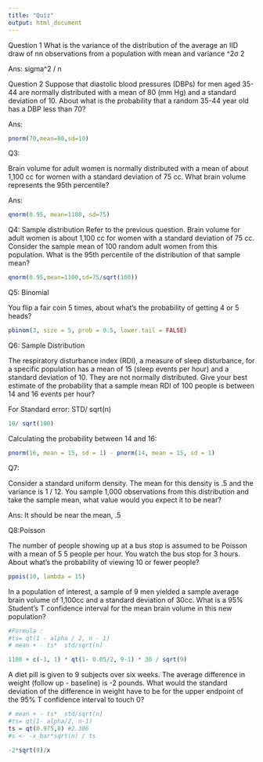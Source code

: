```yaml
---
title: "Quiz"
output: html_document
---
```

Question 1
What is the variance of the distribution of the average an IID draw of nn observations from a population with mean \muμ and variance \sigma^2σ 
2

Ans: sigma^2 / n


Question 2
Suppose that diastolic blood pressures (DBPs) for men aged 35-44 are normally distributed with a mean of 80 (mm Hg) and a standard deviation of 10. About what is the probability that a random 35-44 year old has a DBP less than 70?

Ans:
```r
pnorm(70,mean=80,sd=10)
```
Q3:

Brain volume for adult women is normally distributed with a mean of about 1,100 cc for women with a standard deviation of 75 cc. What brain volume represents the 95th percentile?

Ans:
```r
qnorm(0.95, mean=1100, sd=75)
```
Q4: Sample distribution
Refer to the previous question. Brain volume for adult women is about 1,100 cc for women with a standard deviation of 75 cc. Consider the sample mean of 100 random adult women from this population. What is the 95th percentile of the distribution of that sample mean?

```r
qnorm(0.95,mean=1100,sd=75/sqrt(100))
```

Q5: Binomial

You flip a fair coin 5 times, about what's the probability of getting 4 or 5 heads?

```r
pbinom(3, size = 5, prob = 0.5, lower.tail = FALSE)
```
Q6: Sample Distribution

The respiratory disturbance index (RDI), a measure of sleep disturbance, for a specific population has a mean of 15 (sleep events per hour) and a standard deviation of 10. They are not normally distributed. Give your best estimate of the probability that a sample mean RDI of 100 people is between 14 and 16 events per hour?

For Standard error: STD/ sqrt(n)
```r
10/ sqrt(100)
```

Calculating the probability between 14 and 16:

```r
pnorm(16, mean = 15, sd = 1) - pnorm(14, mean = 15, sd = 1)
```
Q7:

Consider a standard uniform density. The mean for this density is .5 and the variance is 1 / 12. You sample 1,000 observations from this distribution and take the sample mean, what value would you expect it to be near?

Ans: It should be near the mean, .5


Q8:Poisson


The number of people showing up at a bus stop is assumed to be Poisson with a mean of 5 5 people per hour. You watch the bus stop for 3 hours. About what's the probability of viewing 10 or fewer people?
```r
ppois(10, lambda = 15)
```

In a population of interest, a sample of 9 men yielded a sample average brain volume of 1,100cc and a standard deviation of 30cc. What is a 95% Student's T confidence interval for the mean brain volume in this new population?

```r
#Formula : 
#ts= qt(1 - alpha / 2, n - 1)
# mean + - ts*  std/sqrt(n)

1100 + c(-1, 1) * qt(1- 0.05/2, 9-1) * 30 / sqrt(9)
```
A diet pill is given to 9 subjects over six weeks. The average difference in weight (follow up - baseline) is -2 pounds. What would the standard deviation of the difference in weight have to be for the upper endpoint of the 95% T confidence interval to touch 0?

```r
# mean + - ts*  std/sqrt(n)
#ts= qt(1- alpha/2, n-1)
ts = qt(0.975,8) #2.306
#s <- -x_bar*sqrt(n) / ts

-2*sqrt(9)/x
```



